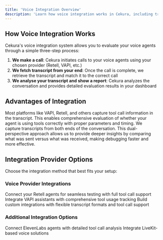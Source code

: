 ```yaml
---
title: 'Voice Integration Overview'
description: 'Learn how voice integration works in Cekura, including transcript-based evaluation and tool call analysis for comprehensive agent testing.'
---
```


## How Voice Integration Works

Cekura's voice integration system allows you to evaluate your voice agents through a simple three-step process:

1. **We make a call**: Cekura initiates calls to your voice agents using your chosen provider (Retell, VAPI, etc.)
2. **We fetch transcript from your end**: Once the call is complete, we retrieve the transcript and match it to the correct call
3. **We analyse your transcript and show a report**: Cekura analyzes the conversation and provides detailed evaluation results in your dashboard

## Advantages of Integration

<CardGroup cols={2}>
  <Card title=" Tool Call Testing" icon="wrench">
    Most platforms like VAPI, Retell, and others capture tool call information in the transcript. This enables comprehensive evaluation of whether your agent is using tools correctly with proper parameters and timing.
  </Card>
  <Card title=" Easy Debugging" icon="bug">
    We capture transcripts from both ends of the conversation. This dual-perspective approach allows us to provide deeper insights by comparing what was sent versus what was received, making debugging faster and more effective.
  </Card>
</CardGroup>



## Integration Provider Options

Choose the integration method that best fits your setup:

### Voice Provider Integrations

<CardGroup cols={3}>
  <Card title="Retell Integration" icon="phone" href="/documentation/guides/testing-agents/retell-integration">
    Connect your Retell agents for seamless testing with full tool call support
  </Card>
  <Card title="VAPI Integration" icon="microphone" href="/documentation/guides/testing-agents/vapi-integration">
    Integrate VAPI assistants with comprehensive tool usage tracking
  </Card>
  <Card title="Custom Integration" icon="code" href="/documentation/guides/testing-agents/custom-integration">
    Build custom integrations with flexible transcript formats and tool call support
  </Card>
</CardGroup>

### Additional Integration Options

<CardGroup cols={2}>
  <Card title="ElevenLabs Integration" icon="wave-square" href="/documentation/guides/observability/elevenlabs">
    Connect ElevenLabs agents with detailed tool call analysis
  </Card>
  <Card title="LiveKit Integration" icon="signal" href="/documentation/guides/testing-agents/livekit-integration">
    Integrate LiveKit-based voice solutions
  </Card>
</CardGroup>
